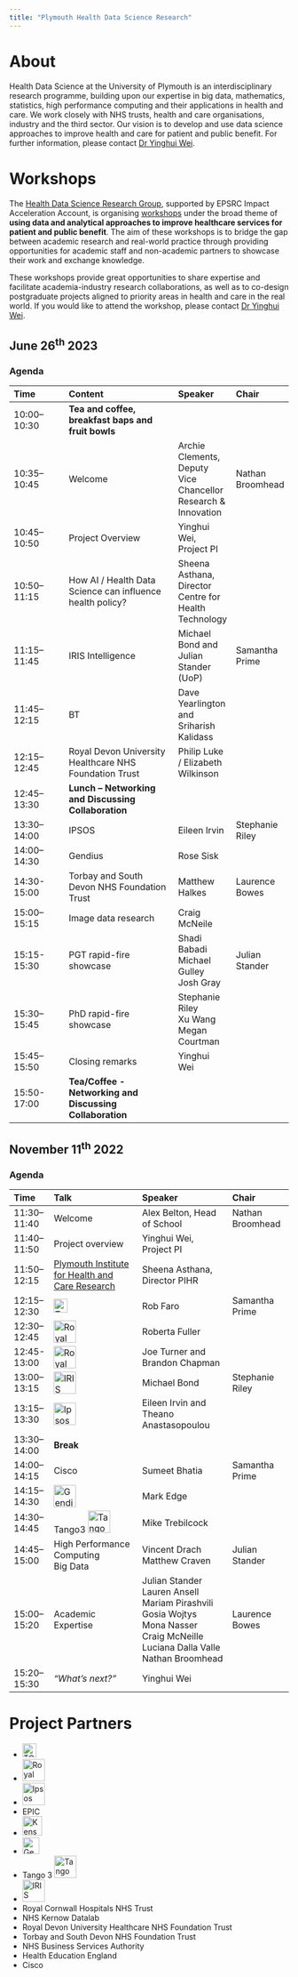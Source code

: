 ```yaml
---
title: "Plymouth Health Data Science Research"
---
```


# About
Health Data Science at the University of Plymouth is an interdisciplinary research programme, building upon our expertise in big data, mathematics, statistics, high performance computing and their applications in health and care. We work closely with NHS trusts, health and care organisations, industry and the third sector. Our vision is to develop and use data science approaches to improve health and care for patient and public benefit. For further information, please contact [Dr Yinghui Wei](mailto:yinghui.wei@plymouth.ac.uk).

# Workshops
The [Health Data Science Research Group](https://www.plymouth.ac.uk/research/health-data-science-research), supported by EPSRC Impact Acceleration Account, is organising [workshops](#workshops) under the broad theme of __using data and analytical approaches to improve healthcare services for patient and public benefit__. The aim of these workshops is to bridge the gap between academic research and real-world practice through providing opportunities for academic staff and non-academic partners to showcase their work and exchange knowledge. 

These workshops provide great opportunities to share expertise and facilitate academia-industry research collaborations, as well as to co-design postgraduate projects aligned to priority areas in health and care in the real world. If you would like to attend the workshop, please contact [Dr Yinghui Wei](mailto:yinghui.wei@plymouth.ac.uk).

## June 26$^\text{th}$ 2023

### Agenda

| Time | Content | Speaker | Chair |
|:--|:-----|:--|:--|
|10:00–10:30| **Tea and coffee, breakfast baps and fruit bowls** |
|10:35–10:45| Welcome | Archie Clements, Deputy Vice Chancellor Research & Innovation | Nathan Broomhead|
|10:45–10:50| Project Overview | Yinghui Wei, Project PI | |
|10:50–11:15| How AI / Health Data Science can influence health policy?| Sheena Asthana, Director Centre for Health Technology| |
|11:15–11:45| IRIS Intelligence |Michael Bond and Julian Stander (UoP)| Samantha Prime|
|11:45–12:15| BT |Dave Yearlington and Sriharish Kalidass| |
|12:15–12:45| Royal Devon University Healthcare NHS Foundation Trust | Philip Luke / Elizabeth Wilkinson| |
|12:45–13:30| **Lunch – Networking and Discussing Collaboration**|
|13:30–14:00| IPSOS |Eileen Irvin| Stephanie Riley|
|14:00–14:30| Gendius| Rose Sisk| |
|14:30-15:00| Torbay and South Devon NHS Foundation Trust| Matthew Halkes| Laurence Bowes|
|15:00–15:15| Image data research |Craig McNeile| |
|15:15-15:30| PGT rapid-fire showcase| Shadi Babadi<br>Michael Gulley<br>Josh Gray| Julian Stander|
|15:30–15:45| PhD rapid-fire showcase| Stephanie Riley<br>Xu Wang<br>Megan Courtman| |
|15:45–15:50|Closing remarks |Yinghui Wei||
|15:50-17:00| **Tea/Coffee - Networking and Discussing Collaboration**|



## November 11$^\text{th}$ 2022

### Agenda

| Time | Talk | Speaker | Chair |
|:-|:-----|:-----|:---|
| 11:30–11:40 | Welcome | Alex Belton, Head of School | Nathan Broomhead |
| 11:40–11:50 | Project overview | Yinghui Wei, Project PI | |
| 11:50–12:15 | [Plymouth Institute for Health and Care Research](https://www.plymouth.ac.uk/research/institutes/health) | Sheena Asthana, Director PIHR | |
| 12:15–12:30 | [![TClarke](_assets/tclarke_logo.png){height="25"}](https://www.tclarke.co.uk/) | Rob Faro | Samantha Prime |
| 12:30–12:45 | [![Royal Cornwall Hospitals NHS Trust](_assets/rcht_logo.png){height="40"}](https://www.royalcornwall.nhs.uk/)| Roberta Fuller | |
| 12:45-13:00 | [![Royal Cornwall Hospitals NHS Trust](_assets/rcht_logo.png){height="40"}](https://www.royalcornwall.nhs.uk/) | Joe Turner and Brandon Chapman| |
| 13:00–13:15 | [![IRIS Intelligence](_assets/iris_logo.png){height="40"}](https://www.irisintelligence.com/)  |  Michael Bond | Stephanie Riley |
| 13:15–13:30 | [![Ipsos](_assets/ipsos_logo.svg){height="40"}](https://www.ipsos.com/en-uk) | Eileen Irvin and Theano Anastasopoulou| |
| 13:30–14:00 | **Break** |                                
| 14:00–14:15 | Cisco | Sumeet Bhatia | Samantha Prime |                              
| 14:15–14:30 | [![Gendius](_assets/gendius_logo.svg){height="40"}](https://www.gendius.co.uk/) | Mark Edge | |
| 14:30–14:45 | Tango3 [![Tango 3](_assets/tango3_logo.webp){height="40"}](https://tango3.co.uk/digital-health) | Mike Trebilcock | |
| 14:45–15:00 | High Performance Computing <br> Big Data | Vincent Drach <br> Matthew Craven | Julian Stander |
| 15:00–15:20 | Academic Expertise | Julian Stander<br>Lauren Ansell<br>Mariam Pirashvili<br>Gosia Wojtys<br>Mona Nasser<br>Craig McNeille<br>Luciana Dalla Valle<br>Nathan Broomhead | Laurence Bowes |                     
| 15:20–15:30 | _"What’s next?"_ | Yinghui Wei | |                              



# Project Partners

- [![TClarke](_assets/tclarke_logo.png){height="25"}](https://www.tclarke.co.uk/)
- [![Royal Cornwall Hospitals NHS Trust](_assets/rcht_logo.png){height="40"}](https://www.royalcornwall.nhs.uk/)
- [![Ipsos](_assets/ipsos_logo.svg){height="40"}](https://www.ipsos.com/en-uk)
- EPIC
- [![Kensa Health](_assets/kensahealth_logo.png){height="35"}](https://www.kensahealth.co.uk/)
- [![Gendius](_assets/gendius_logo.svg){height="30"}](https://www.gendius.co.uk/)
- Tango 3  [![Tango 3](_assets/tango3_logo.webp){height="40"}](https://tango3.co.uk/digital-health)
- [![IRIS Intelligence](_assets/iris_logo.png){height="40"}](https://www.irisintelligence.com/) 
- Royal Cornwall Hospitals NHS Trust
- NHS Kernow Datalab
- Royal Devon University Healthcare NHS Foundation Trust
- Torbay and South Devon NHS Foundation Trust
- NHS Business Services Authority
- Health Education England
- Cisco
